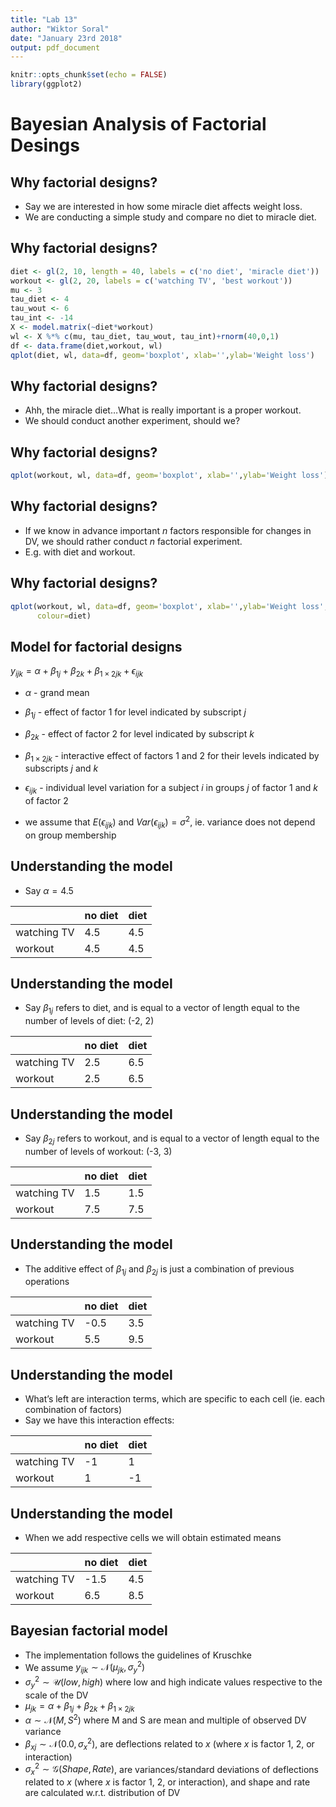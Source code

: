 ```yaml
---
title: "Lab 13"
author: "Wiktor Soral"
date: "January 23rd 2018"
output: pdf_document
---
```


```r
knitr::opts_chunk$set(echo = FALSE)
library(ggplot2)
```

# Bayesian Analysis of Factorial Desings

## Why factorial designs?

- Say we are interested in how some miracle diet affects weight loss.
- We are conducting a simple study and compare no diet to miracle diet.

## Why factorial designs?

```r
diet <- gl(2, 10, length = 40, labels = c('no diet', 'miracle diet'))
workout <- gl(2, 20, labels = c('watching TV', 'best workout'))
mu <- 3
tau_diet <- 4
tau_wout <- 6
tau_int <- -14
X <- model.matrix(~diet*workout)
wl <- X %*% c(mu, tau_diet, tau_wout, tau_int)+rnorm(40,0,1)
df <- data.frame(diet,workout, wl)
qplot(diet, wl, data=df, geom='boxplot', xlab='',ylab='Weight loss')
```

## Why factorial designs?

- Ahh, the miracle diet...What is really important is a proper workout.
- We should conduct another experiment, should we?

## Why factorial designs?

```r
qplot(workout, wl, data=df, geom='boxplot', xlab='',ylab='Weight loss')
```

## Why factorial designs?

- If we know in advance important *n* factors responsible for changes in DV, we should rather conduct *n* factorial experiment.
- E.g. with diet and workout.

## Why factorial designs?

```r
qplot(workout, wl, data=df, geom='boxplot', xlab='',ylab='Weight loss',
      colour=diet)
```

## Model for factorial designs

$y_{ijk} = \alpha + \beta_{1j} + \beta_{2k} + \beta_{1\times2jk} + \epsilon_{ijk}$

- $\alpha$ - grand mean
- $\beta_{1j}$ - effect of factor 1 for level indicated by subscript $j$
- $\beta_{2k}$ - effect of factor 2 for level indicated by subscript $k$
- $\beta_{1\times2jk}$ - interactive effect of factors 1 and 2 for their levels indicated by subscripts $j$ and $k$
- $\epsilon_{ijk}$ - individual level variation for a subject $i$ in groups $j$ of factor 1 and $k$ of factor 2

- we assume that $E(\epsilon_{ijk})$ and $Var(\epsilon_{ijk}) = \sigma^2$, ie. variance does not depend on group membership

## Understanding the model

- Say $\alpha = 4.5$

|             | no diet  | diet  |
|-------------|----------|-------|
| watching TV |   4.5    |  4.5  |
| workout     |   4.5    |  4.5  |

## Understanding the model

- Say $\beta_{1j}$ refers to diet, and is equal to a vector of length equal to the number of levels of diet: (-2, 2)

|             | no diet  | diet  |
|-------------|----------|-------|
| watching TV |   2.5    |  6.5  |
| workout     |   2.5    |  6.5  |

## Understanding the model

- Say $\beta_{2j}$ refers to workout, and is equal to a vector of length equal to the number of levels of workout: (-3, 3)

|             | no diet  | diet  |
|-------------|----------|-------|
| watching TV |   1.5    |  1.5  |
| workout     |   7.5    |  7.5  |

## Understanding the model

- The additive effect of $\beta_{1j}$ and $\beta_{2j}$ is just a combination of previous operations


|             | no diet  | diet  |
|-------------|----------|-------|
| watching TV |  -0.5    |  3.5  |
| workout     |   5.5    |  9.5  |

## Understanding the model

- What's left are interaction terms, which are specific to each cell (ie. each combination of factors)
- Say we have this interaction effects:


|             | no diet  | diet  |
|-------------|----------|-------|
| watching TV |  -1      |   1   |
| workout     |   1      |  -1   |

## Understanding the model

- When we add respective cells we will obtain estimated means

|             | no diet  | diet  |
|-------------|----------|-------|
| watching TV |  -1.5    |  4.5  |
| workout     |   6.5    |  8.5  |

## Bayesian factorial model

- The implementation follows the guidelines of Kruschke
- We assume $y_{ijk} \sim \mathcal{N}(\mu_{jk}, \sigma^2_y)$
- $\sigma^2_y \sim \mathcal{U}(low,high)$ where low and high indicate values respective to the scale of the DV
- $\mu_{jk} = \alpha + \beta_{1j} + \beta_{2k} + \beta_{1\times2jk}$
- $\alpha \sim \mathcal{N}(M, S^2)$ where M and S are mean and multiple of observed DV variance
- $\beta_{xj} \sim \mathcal{N}( 0.0, \sigma^2_x )$, are deflections related to $x$ (where $x$ is factor 1, 2, or interaction)
- $\sigma^2_x \sim \mathcal{G}(Shape,Rate)$, are variances/standard deviations of deflections related to $x$ (where $x$ is factor 1, 2, or interaction), and shape and rate are calculated w.r.t. distribution of DV 